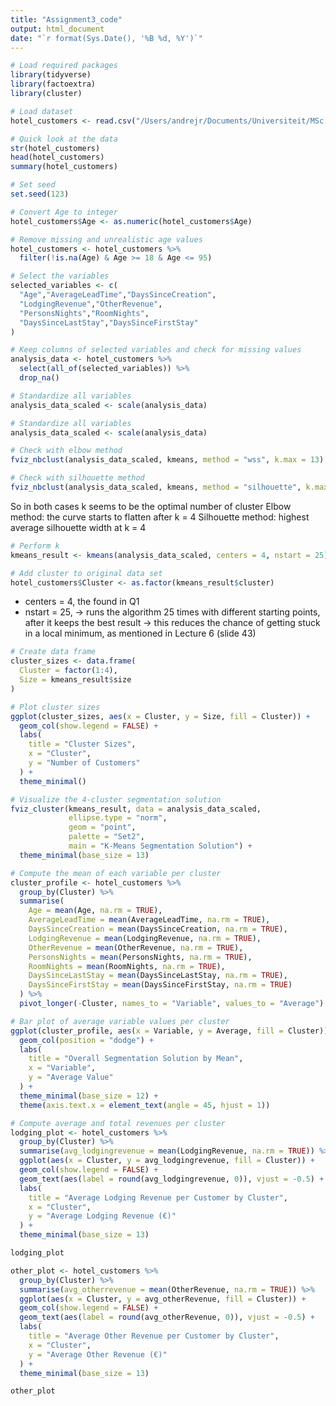 ```yaml
---
title: "Assignment3_code"
output: html_document
date: "`r format(Sys.Date(), '%B %d, %Y')`"
---
```


```r
# Load required packages
library(tidyverse)
library(factoextra)
library(cluster)

# Load dataset
hotel_customers <- read.csv("/Users/andrejr/Documents/Universiteit/MSc Data Science & Marketing Analytics/Strategic Marketing Decision Making/Group assignment 3/HotelCustomersSubset_sample.csv")

# Quick look at the data
str(hotel_customers)
head(hotel_customers)
summary(hotel_customers)

# Set seed
set.seed(123)
```

```r
# Convert Age to integer
hotel_customers$Age <- as.numeric(hotel_customers$Age)

# Remove missing and unrealistic age values
hotel_customers <- hotel_customers %>%
  filter(!is.na(Age) & Age >= 18 & Age <= 95)
```

```r
# Select the variables
selected_variables <- c(
  "Age","AverageLeadTime","DaysSinceCreation",
  "LodgingRevenue","OtherRevenue",
  "PersonsNights","RoomNights",
  "DaysSinceLastStay","DaysSinceFirstStay"
)

# Keep columns of selected variables and check for missing values 
analysis_data <- hotel_customers %>%
  select(all_of(selected_variables)) %>%
  drop_na()
```

```r
# Standardize all variables
analysis_data_scaled <- scale(analysis_data)
```

```r
# Standardize all variables
analysis_data_scaled <- scale(analysis_data)
```

```r
# Check with elbow method
fviz_nbclust(analysis_data_scaled, kmeans, method = "wss", k.max = 13) 

# Check with silhouette method
fviz_nbclust(analysis_data_scaled, kmeans, method = "silhouette", k.max = 13) 
```

So in both cases k seems to be the optimal number of cluster
Elbow method: the curve starts to flatten after k = 4
Silhouette method: highest average silhouette width at k = 4

```r
# Perform k
kmeans_result <- kmeans(analysis_data_scaled, centers = 4, nstart = 25)

# Add cluster to original data set
hotel_customers$Cluster <- as.factor(kmeans_result$cluster)
```

- centers = 4, the found in Q1
- nstart = 25, → runs the algorithm 25 times with different starting points, after it keeps the best result -> this reduces the chance of getting stuck in a local minimum, as mentioned in Lecture 6 (slide 43)

```r
# Create data frame
cluster_sizes <- data.frame(
  Cluster = factor(1:4),
  Size = kmeans_result$size
)

# Plot cluster sizes
ggplot(cluster_sizes, aes(x = Cluster, y = Size, fill = Cluster)) +
  geom_col(show.legend = FALSE) +
  labs(
    title = "Cluster Sizes",
    x = "Cluster",
    y = "Number of Customers"
  ) +
  theme_minimal()
```

```r
# Visualize the 4-cluster segmentation solution
fviz_cluster(kmeans_result, data = analysis_data_scaled,
             ellipse.type = "norm",
             geom = "point",
             palette = "Set2",
             main = "K-Means Segmentation Solution") +
  theme_minimal(base_size = 13)
```
```r
# Compute the mean of each variable per cluster
cluster_profile <- hotel_customers %>%
  group_by(Cluster) %>%
  summarise(
    Age = mean(Age, na.rm = TRUE),
    AverageLeadTime = mean(AverageLeadTime, na.rm = TRUE),
    DaysSinceCreation = mean(DaysSinceCreation, na.rm = TRUE),
    LodgingRevenue = mean(LodgingRevenue, na.rm = TRUE),
    OtherRevenue = mean(OtherRevenue, na.rm = TRUE),
    PersonsNights = mean(PersonsNights, na.rm = TRUE),
    RoomNights = mean(RoomNights, na.rm = TRUE),
    DaysSinceLastStay = mean(DaysSinceLastStay, na.rm = TRUE),
    DaysSinceFirstStay = mean(DaysSinceFirstStay, na.rm = TRUE)
  ) %>%
  pivot_longer(-Cluster, names_to = "Variable", values_to = "Average")

# Bar plot of average variable values per cluster
ggplot(cluster_profile, aes(x = Variable, y = Average, fill = Cluster)) +
  geom_col(position = "dodge") +
  labs(
    title = "Overall Segmentation Solution by Mean",
    x = "Variable",
    y = "Average Value"
  ) +
  theme_minimal(base_size = 12) +
  theme(axis.text.x = element_text(angle = 45, hjust = 1))
```

```r
# Compute average and total revenues per cluster
lodging_plot <- hotel_customers %>%
  group_by(Cluster) %>%
  summarise(avg_lodgingrevenue = mean(LodgingRevenue, na.rm = TRUE)) %>%
  ggplot(aes(x = Cluster, y = avg_lodgingrevenue, fill = Cluster)) +
  geom_col(show.legend = FALSE) +
  geom_text(aes(label = round(avg_lodgingrevenue, 0)), vjust = -0.5) +
  labs(
    title = "Average Lodging Revenue per Customer by Cluster",
    x = "Cluster",
    y = "Average Lodging Revenue (€)"
  ) +
  theme_minimal(base_size = 13)

lodging_plot
```

```r
other_plot <- hotel_customers %>%
  group_by(Cluster) %>%
  summarise(avg_otherrevenue = mean(OtherRevenue, na.rm = TRUE)) %>%
  ggplot(aes(x = Cluster, y = avg_otherRevenue, fill = Cluster)) +
  geom_col(show.legend = FALSE) +
  geom_text(aes(label = round(avg_otherRevenue, 0)), vjust = -0.5) +
  labs(
    title = "Average Other Revenue per Customer by Cluster",
    x = "Cluster",
    y = "Average Other Revenue (€)"
  ) +
  theme_minimal(base_size = 13)

other_plot
```
